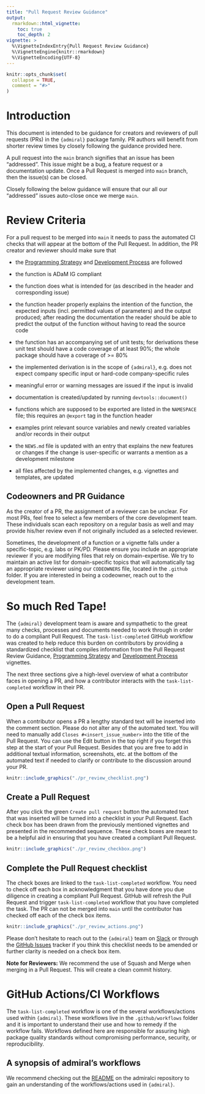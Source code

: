 ```yaml
---
title: "Pull Request Review Guidance"
output: 
  rmarkdown::html_vignette:
    toc: true
    toc_depth: 2
vignette: >
  %\VignetteIndexEntry{Pull Request Review Guidance}
  %\VignetteEngine{knitr::rmarkdown}
  %\VignetteEncoding{UTF-8}
---
```


```r
knitr::opts_chunk$set(
  collapse = TRUE,
  comment = "#>"
)
```

# Introduction

This document is intended to be guidance for creators and reviewers of pull requests (PRs) in the `{admiral}` package family. PR authors will benefit from shorter review times by closely following the guidance provided here.

A pull request into the `main` branch signifies that an issue has been "addressed". This issue might be a bug, a feature request or a documentation update. Once a Pull Request is merged into `main` branch, then the issue(s) can be closed.

Closely following the below guidance will ensure that our all our "addressed" issues auto-close once we merge `main`.

# Review Criteria

For a pull request to be merged into `main` it needs to pass the automated CI checks that will appear at the bottom of the Pull Request. In addition, the PR creator and reviewer should make sure that

-   the [Programming Strategy](programming_strategy.html) and [Development Process](https://pharmaverse.github.io/admiral/dev/CONTRIBUTING.html) are followed

-   the function is ADaM IG compliant

-   the function does what is intended for (as described in the header and corresponding issue)

-   the function header properly explains the intention of the function, the expected inputs (incl. permitted values of parameters) and the output produced; after reading the documentation the reader should be able to predict the output of the function without having to read the source code

-   the function has an accompanying set of unit tests; for derivations these unit test should have a code coverage of at least 90%; the whole package should have a coverage of \>= 80%

-   the implemented derivation is in the scope of `{admiral}`, e.g. does not expect company specific input or hard-code company-specific rules

-   meaningful error or warning messages are issued if the input is invalid

-   documentation is created/updated by running `devtools::document()`

-   functions which are supposed to be exported are listed in the `NAMESPACE` file; this requires an `@export` tag in the function header

-   examples print relevant source variables and newly created variables and/or records in their output

-   the `NEWS.md` file is updated with an entry that explains the new features or changes if the change is user-specific or warrants a mention as a development milestone

-   all files affected by the implemented changes, e.g. vignettes and templates, are updated

## Codeowners and PR Guidance

As the creator of a PR, the assignment of a reviewer can be unclear. For most PRs, feel free to select a few members of the core development team. These individuals scan each repository on a regular basis as well and may provide his/her review even if not originally included as a selected reviewer. 

Sometimes, the development of a function or a vignette falls under a specific-topic, e.g. labs or PK/PD. Please ensure you include an appropriate reviewer if you are modifying files that rely on domain-expertise. We try to maintain an active list for domain-specific topics that will automatically tag an appropriate reviewer using our `CODEOWNERS` file, located in the `.github` folder. If you are interested in being a codeowner, reach out to the development team.

# So much Red Tape!

The `{admiral}` development team is aware and sympathetic to the great many checks, processes and documents needed to work through in order to do a compliant Pull Request. The `task-list-completed` GitHub workflow was created to help reduce this burden on contributors by providing a standardized checklist that compiles information from the Pull Request Review Guidance, [Programming Strategy](programming_strategy.html) and [Development Process](https://pharmaverse.github.io/admiral/dev/CONTRIBUTING.html) vignettes.

The next three sections give a high-level overview of what a contributor faces in opening a PR, and how a contributor interacts with the `task-list-completed` workflow in their PR.

## Open a Pull Request

When a contributor opens a PR a lengthy standard text will be inserted into the comment section. Please do not alter any of the automated text. You will need to manually add `Closes #<insert_issue_number>` into the title of the Pull Request. You can use the Edit button in the top right if you forget this step at the start of your Pull Request. Besides that you are free to add in additional textual information, screenshots, etc. at the bottom of the automated text if needed to clarify or contribute to the discussion around your PR.

```r
knitr::include_graphics("./pr_review_checklist.png")
```

## Create a Pull Request

After you click the green `Create pull request` button the automated text that was inserted will be turned into a checklist in your Pull Request. Each check box has been drawn from the previously mentioned vignettes and presented in the recommended sequence. These check boxes are meant to be a helpful aid in ensuring that you have created a compliant Pull Request.

```r
knitr::include_graphics("./pr_review_checkbox.png")
```

## Complete the Pull Request checklist

The check boxes are linked to the `task-list-completed` workflow. You need to check off each box in acknowledgment that you have done you due diligence in creating a compliant Pull Request. GitHub will refresh the Pull Request and trigger `task-list-completed` workflow that you have completed the task. The PR can not be merged into `main` until the contributor has checked off each of the check box items.

```r
knitr::include_graphics("./pr_review_actions.png")
```

Please don't hesitate to reach out to the `{admiral}` team on [Slack](https://pharmaverse.slack.com/) or through the [GitHub Issues](https://github.com/pharmaverse/admiral/issues) tracker if you think this checklist needs to be amended or further clarity is needed on a check box item.

**Note for Reviewers:** We recommend the use of Squash and Merge when merging in a Pull Request. This will create a clean commit history.

# GitHub Actions/CI Workflows

The `task-list-completed` workflow is one of the several workflows/actions used within `{admiral}`. These workflows live in the `.github/workflows` folder and it is important to understand their use and how to remedy if the workflow fails. Workflows defined here are responsible for assuring high package quality standards without compromising performance, security, or reproducibility.

## A synopsis of admiral's workflows

We recommend checking out the [README](https://github.com/pharmaverse/admiralci#cicd-workflows-for-admiral-r-packages) on the admiralci repository to gain an understanding of the workflows/actions used in `{admiral}`.    
